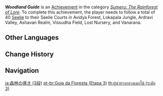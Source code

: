 {{Achievement Infobox
|title        = Woodland Guide
|id           = 80167
|order id     = 167
|category     = Sumeru: The Rainforest of Lore
|description  = Follow a total of 40 [[Seelie]] to their Seelie Courts in [[Avidya Forest]], [[Lokapala Jungle]], [[Ardravi Valley]], [[Ashavan Realm]], [[Vissudha Field]], [[Lost Nursery]], and [[Vanarana (Area)]].
|requirements = 
|set          = Woodland Guide
|tier         = 3
|tiers_total  = 3
|primogems    = 20
|tracking     = Tracks the amount of Seelie found.
|topic        = Seelie
|hidden       = 
|type         = 
}}
'''''Woodland Guide''''' is an [[Achievement]] in the category ''[[Sumeru: The Rainforest of Lore]]''. To complete this achievement, the player needs to follow a total of 40 [[Seelie]] to their Seelie Courts in Avidya Forest, Lokapala Jungle, Ardravi Valley, Ashavan Realm, Vissudha Field, Lost Nursery, and Vanarana.
<!--
==Gameplay Notes==

==Trivia==

==Video Guides==
{{EVT
|video1   = 
|caption1 = 
}}
-->
==Other Languages==
{{Other Languages|Transclude=Woodland Guide}}

==Change History==
{{Change History|3.0}}
<!--
==References==
{{Reflist}}
-->
==Navigation==
{{Achievement Navbox}}

[[ja:森林の導き (3段)]]
[[pt-br:Guia da Floresta (Etapa 3)]]
[[th:ผู้นำทางกลางแมกไม้ (ระดับ 3)]]